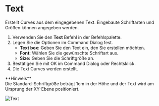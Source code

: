 
# Text

<Reference shortcut="" command="Text" button="" />

Erstellt Curves aus dem eingegebenen Text. Eingebaute Schriftarten und Größen können angegeben werden.

1. Verwenden Sie den **Text** Befehl in der Befehlspalette.
2. Legen Sie die Optionen im Command Dialog fest.
   - **Text box:** Geben Sie den Text ein, den Sie erstellen möchten.
   - **Font:** Wählen Sie die gewünschte Schriftart aus.
   - **Size:** Geben Sie die Schriftgröße an.
3. Bestätigen Sie mit OK im Command Dialog oder Rechtsklick.
4. Die Text Curves werden erstellt.

<Callout emoji="❗">
**Hinweis**<br />
Die Standard-Schriftgröße beträgt 1cm in der Höhe und der Text wird am Ursprung der XY-Ebene positioniert.
</Callout>

![Text](/img/text.gif)